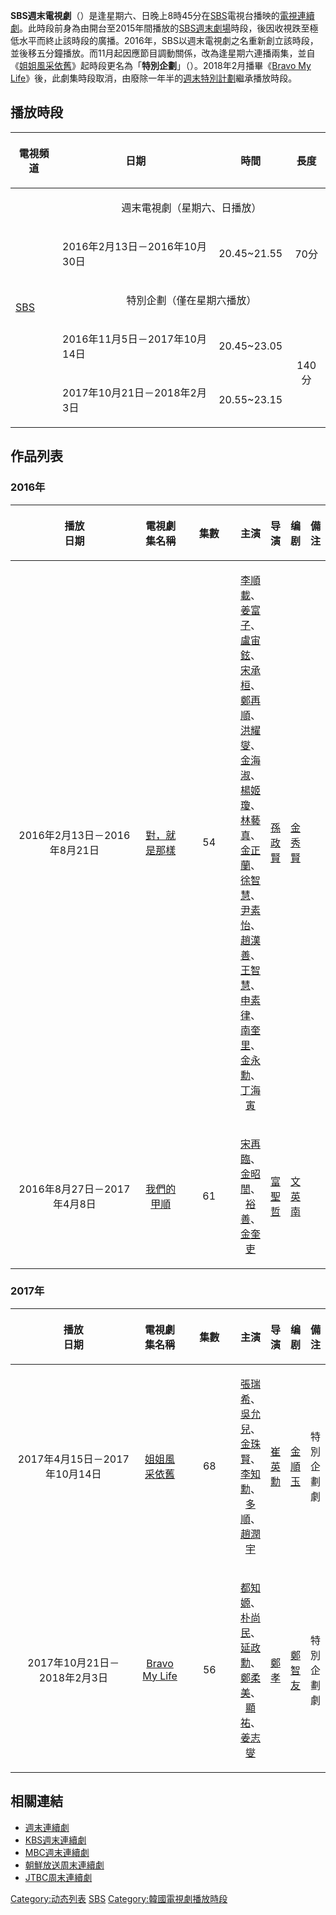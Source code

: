 '''SBS週末電視劇'''（{{lang-ko|'''SBS 주말드라마/SBS 週末드라마'''}}）是逢星期六、日晚上8時45分在[[SBS_(韓國)|SBS]]電視台播映的[[電視連續劇|電視連續劇]]。此時段前身為由開台至2015年間播放的[[SBS週末劇場|SBS週末劇場]]時段，後因收視跌至極低水平而終止該時段的廣播。2016年，SBS以週末電視劇之名重新創立該時段，並後移五分鐘播放。而11月起因應節目調動關係，改為逢星期六連播兩集，並自《[[姐姐風采依舊|姐姐風采依舊]]》起時段更名為「'''特別企劃'''」（{{lang-ko|특별기획/特別企劃}}）。2018年2月播畢《[[Bravo_My_Life|Bravo My Life]]》後，此劇集時段取消，由廢除一年半的[[SBS週末特別計劃劇|週末特別計劃]]繼承播放時段。

== 播放時段 ==
{| class="wikitable"
|-
!電視頻道!!日期!!時間!!長度
|-
!rowspan="5" style="vertical-align: center;"|[[SBS株式會社|SBS]]
! colspan=3 align="center"| 週末電視劇（星期六、日播放）
|-
|2016年2月13日－2016年10月30日||align="center"| 20.45~21.55||align="center"|70分
|-
! colspan=3 align="center"| 特別企劃（僅在星期六播放）
|-
|2016年11月5日－2017年10月14日||align="center"| 20.45~23.05||align="center" rowspan=2|140分
|-
|2017年10月21日－2018年2月3日||align="center"| 20.55~23.15
|}

== 作品列表 ==
=== 2016年 ===
{| border="1" cellpadding="4" cellspacing="0" style="margin: 1em 1em 1em 0; background: #F9F9F9; border: 1px #AAA solid; border-collapse: collapse; font-size: 95%;"
! align=center width=6% bgcolor="silver"| 播放<br/>日期
! align=center width=17% bgcolor="silver"| 電視劇集名稱
! align=center width=5% bgcolor="silver"| 集數
! align=center width=24% bgcolor="silver"| 主演
! align=center width=9% bgcolor="silver"| 导演
! align=center width=7% bgcolor="silver"| 编剧
! align=center width=15% bgcolor="silver"| 備注
|-
|2016年2月13日－2016年8月21日<br/>||[[對，就是那樣|對，就是那樣]]<br/>{{lang|ko|그래, 그런거야}}||54||[[李順載|李順載]]、[[姜富子|姜富子]]、[[盧宙鉉|盧宙鉉]]、[[宋承桓|宋承桓]]、[[鄭再順|鄭再順]]、[[洪耀燮|洪耀燮]]、[[金海淑|金海淑]]、[[楊姬瓊|楊姬瓊]]、[[林藝真|林藝真]]、[[金正蘭|金正蘭]]、[[徐智慧|徐智慧]]、[[尹素怡|尹素怡]]、[[趙漢善|趙漢善]]、[[王智慧|王智慧]]、[[申素律|申素律]]、[[南奎里|南奎里]]、[[金永勳|金永勳]]、[[丁海寅|丁海寅]]||[[孫政賢|孫政賢]]||[[金秀賢_(作家)|金秀賢]]||
|-
|2016年8月27日－2017年4月8日<br/>||[[我們的甲順|我們的甲順]]<br/>{{lang|ko|우리 갑순이/우리 甲順이}}||61||[[宋再臨|宋再臨]]、[[金昭誾|金昭誾]]、[[裕善|裕善]]、[[金奎吏|金奎吏]]||[[富聖哲|富聖哲]]||[[文英南|文英南]]||
|}

=== 2017年 ===
{| border="1" cellpadding="4" cellspacing="0" style="margin: 1em 1em 1em 0; background: #F9F9F9; border: 1px #AAA solid; border-collapse: collapse; font-size: 95%;"
! align=center width=6% bgcolor="silver"| 播放<br/>日期
! align=center width=17% bgcolor="silver"| 電視劇集名稱
! align=center width=5% bgcolor="silver"| 集數
! align=center width=24% bgcolor="silver"| 主演
! align=center width=9% bgcolor="silver"| 导演
! align=center width=7% bgcolor="silver"| 编剧
! align=center width=15% bgcolor="silver"| 備注
|-
|2017年4月15日－2017年10月14日<br/>||[[姐姐風采依舊|姐姐風采依舊]]<br/>{{lang|ko|언니는 살아있다}}||68||[[張瑞希|張瑞希]]、[[吳允兒|吳允兒]]、[[金珠賢|金珠賢]]、[[李知勳_(演員)|李知勳]]、[[多順|多順]]、[[趙潤宇|趙潤宇]]||[[崔英勳|崔英勳]]||[[金順玉|金順玉]]||特別企劃劇
|-
|2017年10月21日－2018年2月3日<br/>||[[Bravo_My_Life|Bravo My Life]]<br/>{{lang|ko|브라보 마이 라이프}}||56||[[都知嫄|都知嫄]]、[[朴尚民|朴尚民]]、[[延政勳|延政勳]]、[[鄭柔美|鄭柔美]]、[[顯祐|顯祐]]、[[姜志燮|姜志燮]]||[[鄭孝|鄭孝]]||[[鄭智友|鄭智友]]||特別企劃劇
|}

== 相關連結 ==
*[[週末連續劇|週末連續劇]]
*[[KBS週末連續劇|KBS週末連續劇]]
*[[MBC週末連續劇|MBC週末連續劇]]
*[[朝鮮放送周末連續劇|朝鮮放送周末連續劇]]
*[[JTBC周末連續劇|JTBC周末連續劇]]

{{SBS週末電視劇}}
{{SBS電視劇集}}
{{SBS TV}}

[[Category:动态列表|Category:动态列表]]
[[Category:韓國電視台電視劇列表|SBS]]
[[Category:韓國電視劇播放時段|Category:韓國電視劇播放時段]]
